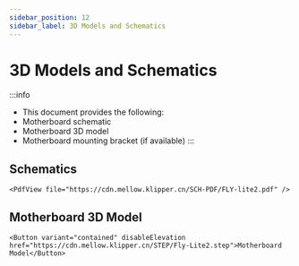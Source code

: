 ```yaml
---
sidebar_position: 12
sidebar_label: 3D Models and Schematics
---
```




# 3D Models and Schematics

:::info
* This document provides the following:
* Motherboard schematic
* Motherboard 3D model
* Motherboard mounting bracket (if available)
:::

## Schematics

    <PdfView file="https://cdn.mellow.klipper.cn/SCH-PDF/FLY-lite2.pdf" />


## Motherboard 3D Model

    <Button variant="contained" disableElevation href="https://cdn.mellow.klipper.cn/STEP/Fly-Lite2.step">Motherboard Model</Button>
